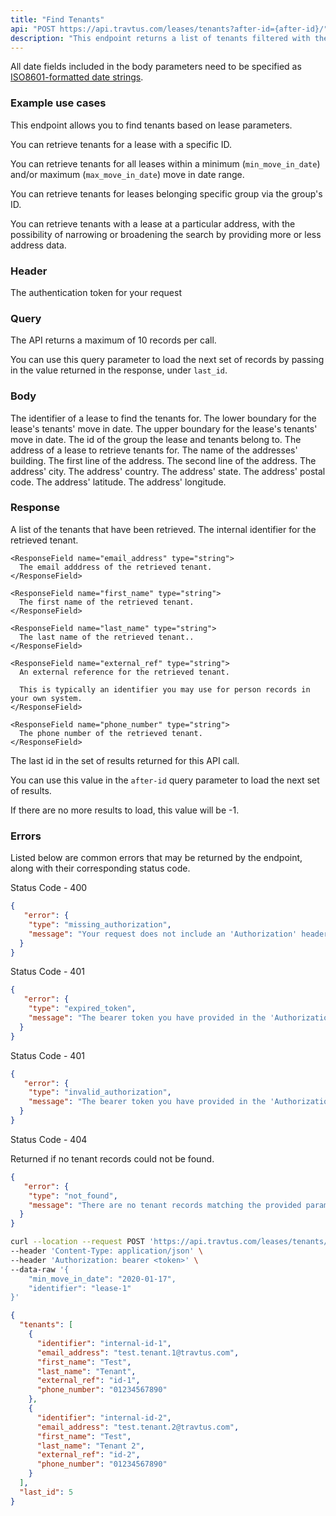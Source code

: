 ```yaml
---
title: "Find Tenants"
api: "POST https://api.travtus.com/leases/tenants?after-id={after-id}/"
description: "This endpoint returns a list of tenants filtered with the specified parameters."
---
```


All date fields included in the body parameters need to be specified as [ISO8601-formatted date strings](https://en.wikipedia.org/wiki/ISO_8601).

### Example use cases
This endpoint allows you to find tenants based on lease parameters.

You can retrieve tenants for a lease with a specific ID.

You can retrieve tenants for all leases within a minimum (`min_move_in_date`) and/or maximum (`max_move_in_date`) move in date range.

You can retrieve tenants for leases belonging specific group via the group's ID.

You can retrieve tenants with a lease at a particular address, with the possibility of narrowing or broadening the search by providing more or less address data.

### Header

<ParamField header="Authorization" type="string" default="none" required>
  The authentication token for your request
</ParamField>

### Query

<ParamField query="after-id" type="string" default="1">
  The API returns a maximum of 10 records per call.
  
  You can use this query parameter to load the next set of records by passing in the value returned in the response, under `last_id`.
</ParamField>

### Body

<ParamField body="identifier" type="string" default="none">
  The identifier of a lease to find the tenants for.
</ParamField>

<ParamField body="min_move_in_date" type="string" default="none">
  The lower boundary for the lease's tenants' move in date.
</ParamField>

<ParamField body="max_move_in_date" type="string" default="none">
  The upper boundary for the lease's tenants' move in date.
</ParamField>

<ParamField body="group" type="string" default="none">
  The id of the group the lease and tenants belong to.
</ParamField>

<ParamField body="address" type="object" default="none">
  The address of a lease to retrieve tenants for.

  <Expandable>
    <ParamField body="building_name" type="string">
      The name of the addresses' building.
    </ParamField>
    <ParamField body="address_line_1" type="string">
      The first line of the address.
    </ParamField>
    <ParamField body="address_line_2" type="string">
      The second line of the address.
    </ParamField>
    <ParamField body="city" type="string">
      The address' city.
    </ParamField>
    <ParamField body="country" type="string">
      The address' country.
    </ParamField>
    <ParamField body="state" type="string">
      The address' state.
    </ParamField>
    <ParamField body="postal_code" type="string">
      The address' postal code.
    </ParamField>
    <ParamField body="latitude" type="float">
      The address' latitude.
    </ParamField>
    <ParamField body="longitude" type="float">
      The address' longitude.
    </ParamField>
  </Expandable>
</ParamField>

### Response

<ResponseField name="tenants" type="string">
  A list of the tenants that have been retrieved.
  <Expandable title="properties">
    <ResponseField name="identifier" type="string" default="none">
      The internal identifier for the retrieved tenant.
    </ResponseField>

    <ResponseField name="email_address" type="string">
      The email adddress of the retrieved tenant.
    </ResponseField>

    <ResponseField name="first_name" type="string">
      The first name of the retrieved tenant.
    </ResponseField>

    <ResponseField name="last_name" type="string">
      The last name of the retrieved tenant..
    </ResponseField>

    <ResponseField name="external_ref" type="string">
      An external reference for the retrieved tenant.
      
      This is typically an identifier you may use for person records in your own system.
    </ResponseField>

    <ResponseField name="phone_number" type="string">
      The phone number of the retrieved tenant.
    </ResponseField>
  </Expandable>
</ResponseField>
<ResponseField name="last_id" type="integer">
  The last id in the set of results returned for this API call.

  You can use this value in the `after-id` query parameter to load the next set of results.

  If there are no more results to load, this value will be -1.
</ResponseField>

### Errors

Listed below are common errors that may be returned by the endpoint, along with their corresponding status code.

Status Code - 400
```json Missing Authorization header
{
   "error": {
    "type": "missing_authorization",
    "message": "Your request does not include an 'Authorization' header with a bearer token for your account."
  }
}
```

Status Code - 401
```json Expired Authorization header bearer token value
{
   "error": {
    "type": "expired_token",
    "message": "The bearer token you have provided in the 'Authorization' header has expired. Please obtain a new one."
  }
}
```

Status Code - 401
```json Invalid Authorization header bearer token value
{
   "error": {
    "type": "invalid_authorization",
    "message": "The bearer token you have provided in the 'Authorization' header is invalid."
  }
}
```

Status Code - 404

Returned if no tenant records could not be found.
```json No tenant records found for the provided parameters
{
   "error": {
    "type": "not_found",
    "message": "There are no tenant records matching the provided parameters."
  }
}
```

<RequestExample>

```bash Request
curl --location --request POST 'https://api.travtus.com/leases/tenants/' \
--header 'Content-Type: application/json' \
--header 'Authorization: bearer <token>' \
--data-raw '{
    "min_move_in_date": "2020-01-17",
    "identifier": "lease-1"
}'
```

</RequestExample>

<ResponseExample>

```json Response
{
  "tenants": [
    {
      "identifier": "internal-id-1",
      "email_address": "test.tenant.1@travtus.com",
      "first_name": "Test",
      "last_name": "Tenant",
      "external_ref": "id-1",
      "phone_number": "01234567890"
    },
    {
      "identifier": "internal-id-2",
      "email_address": "test.tenant.2@travtus.com",
      "first_name": "Test",
      "last_name": "Tenant 2",
      "external_ref": "id-2",
      "phone_number": "01234567890"
    }
  ],
  "last_id": 5
}
```

</ResponseExample>
